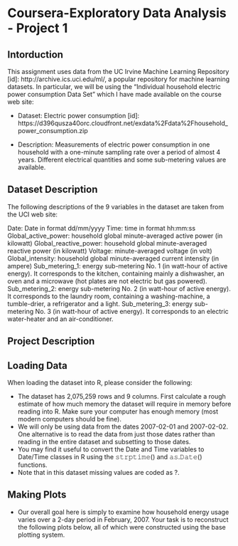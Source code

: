 Coursera-Exploratory Data Analysis - Project 1
==============================================

Intorduction
----------------------------------------------

This assignment uses data from the UC Irvine Machine Learning Repository
[id]: http://archive.ics.uci.edu/ml/, 
a popular repository for machine learning datasets. In particular, we will be using the “Individual household electric power consumption Data Set” which I have made available on the course web site:

* Dataset: Electric power consumption [id]: https://d396qusza40orc.cloudfront.net/exdata%2Fdata%2Fhousehold_power_consumption.zip

* Description: Measurements of electric power consumption in one household with a one-minute sampling rate over a period of almost 4 years. Different electrical quantities and some sub-metering values are available.


Dataset Description
--------------------------------------------------
The following descriptions of the 9 variables in the dataset are taken from the UCI web site:

Date: Date in format dd/mm/yyyy
Time: time in format hh:mm:ss
Global_active_power: household global minute-averaged active power (in kilowatt)
Global_reactive_power: household global minute-averaged reactive power (in kilowatt)
Voltage: minute-averaged voltage (in volt)
Global_intensity: household global minute-averaged current intensity (in ampere)
Sub_metering_1: energy sub-metering No. 1 (in watt-hour of active energy). It corresponds to the kitchen, containing mainly a dishwasher, an oven and a microwave (hot plates are not electric but gas powered).
Sub_metering_2: energy sub-metering No. 2 (in watt-hour of active energy). It corresponds to the laundry room, containing a washing-machine, a tumble-drier, a refrigerator and a light.
Sub_metering_3: energy sub-metering No. 3 (in watt-hour of active energy). It corresponds to an electric water-heater and an air-conditioner.


Project Description 
-----------------------------------------------------

Loading Data
-----------------------------------------------------
When loading the dataset into R, please consider the following:

* The dataset has 2,075,259 rows and 9 columns. First calculate a rough estimate of how much memory the dataset will require in memory before reading into R. Make sure your computer has enough memory (most modern computers should be fine).
* We will only be using data from the dates 2007-02-01 and 2007-02-02. One alternative is to read the data from just those dates rather than reading in the entire dataset and subsetting to those dates.
* You may find it useful to convert the Date and Time variables to Date/Time classes in R using the 𝚜𝚝𝚛𝚙𝚝𝚒𝚖𝚎()  and 𝚊𝚜.𝙳𝚊𝚝𝚎() functions.
* Note that in this dataset missing values are coded as ?.

Making Plots
------------------------------------------------------
* Our overall goal here is simply to examine how household energy usage varies over a 2-day period in February, 2007. Your task is to reconstruct the following plots below, all of which were constructed using the base plotting system.
